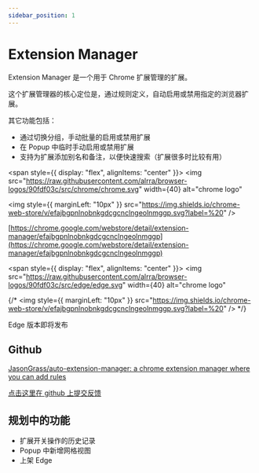 ```yaml
---
sidebar_position: 1
---
```


# Extension Manager

Extension Manager 是一个用于 Chrome 扩展管理的扩展。

这个扩展管理器的核心定位是，通过规则定义，自动启用或禁用指定的浏览器扩展。

其它功能包括：

- 通过切换分组，手动批量的启用或禁用扩展
- 在 Popup 中临时手动启用或禁用扩展
- 支持为扩展添加别名和备注，以便快速搜索（扩展很多时比较有用）

<span style={{ display: "flex", alignItems: "center" }}>
  <img
    src="https://raw.githubusercontent.com/alrra/browser-logos/90fdf03c/src/chrome/chrome.svg"
    width={40}
    alt="chrome logo"
  ></img>
  <img
    style={{ marginLeft: "10px" }}
    src="https://img.shields.io/chrome-web-store/v/efajbgpnlnobnkgdcgcnclngeolnmggp.svg?label=%20"
  />
</span>

[https://chrome.google.com/webstore/detail/extension-manager/efajbgpnlnobnkgdcgcnclngeolnmggp](https://chrome.google.com/webstore/detail/extension-manager/efajbgpnlnobnkgdcgcnclngeolnmggp)

<span style={{ display: "flex", alignItems: "center" }}>
  <img
    src="https://raw.githubusercontent.com/alrra/browser-logos/90fdf03c/src/edge/edge.svg"
    width={40}
    alt="chrome logo"
  ></img>
  {/* <img
    style={{ marginLeft: "10px" }}
    src="https://img.shields.io/chrome-web-store/v/efajbgpnlnobnkgdcgcnclngeolnmggp.svg?label=%20"
  /> */}
</span>

Edge 版本即将发布

## Github

[JasonGrass/auto-extension-manager: a chrome extension manager where you can add rules](https://github.com/JasonGrass/auto-extension-manager/tree/master)

[点击这里在 github 上提交反馈](https://github.com/JasonGrass/auto-extension-manager/issues/new?body=%0A%0A%0A%0A---%0A%3C%21--+%E2%86%91%E8%AF%B7%E5%9C%A8%E6%AD%A4%E8%A1%8C%E4%B8%8A%E6%96%B9%E5%A1%AB%E5%86%99%E9%97%AE%E9%A2%98%2F%E5%BB%BA%E8%AE%AE%E8%AF%A6%E6%83%85%E2%86%91+--%3E%0AExtension+Manager+0.0.7%0AMozilla%2F5.0+%28Windows+NT+10.0%3B+Win64%3B+x64%29+AppleWebKit%2F537.36+%28KHTML%2C+like+Gecko%29+Chrome%2F116.0.0.0+Safari%2F537.36)

## 规划中的功能

- 扩展开关操作的历史记录
- Popup 中新增网格视图
- 上架 Edge
